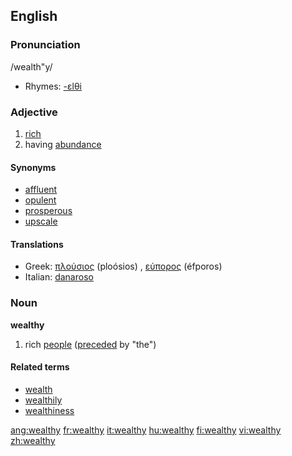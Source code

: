 ==English==

===Pronunciation===
/wealth"y/
*Rhymes: [[Rhymes:English:-ɛlθi|-ɛlθi]]

===Adjective===
{{en-adj-both-y|wealth}}

# [[rich]]
# having [[abundance]]

====Synonyms====
* [[affluent]]
* [[opulent]]
* [[prosperous]]
* [[upscale]]

====Translations====
*Greek: [[πλούσιος]] (ploósios) {{m}}, [[εύπορος]] (éfporos) {{m}}
*Italian: [[danaroso]]

===Noun===
'''wealthy'''
# rich [[people]] ([[precede]]d by "the")

====Related terms====
* [[wealth]]
* [[wealthily]]
* [[wealthiness]]

[[ang:wealthy]]
[[fr:wealthy]]
[[it:wealthy]]
[[hu:wealthy]]
[[fi:wealthy]]
[[vi:wealthy]]
[[zh:wealthy]]